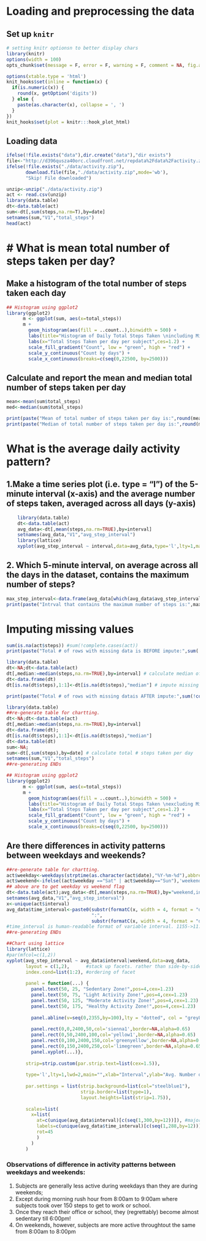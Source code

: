 # Loading and preprocessing the data

## Set up `knitr`
```r
# setting knitr optionsn to better display chars
library(knitr)
options(width = 100)
opts_chunk$set(message = F, error = F, warning = F, comment = NA, fig.align = 'center', dpi = 100, tidy = F, cache.path = '.cache/', fig.path = 'fig/')

options(xtable.type = 'html')
knit_hooks$set(inline = function(x) {
  if(is.numeric(x)) {
    round(x, getOption('digits'))
  } else {
    paste(as.character(x), collapse = ', ')
  }
})
knit_hooks$set(plot = knitr:::hook_plot_html)
```


## Loading data
```r
ifelse(!file.exists("data"),dir.create("data"),"dir exists")
file<-"http://d396qusza40orc.cloudfront.net/repdata%2Fdata%2Factivity.zip"
ifelse(!file.exists("./data/activity.zip"),
       download.file(file,"./data/activity.zip",mode='wb'),
       "Skip! File downloaded")

unzip<-unzip("./data/activity.zip")
act <- read.csv(unzip)
library(data.table)
dt<-data.table(act)
sum<-dt[,sum(steps,na.rm=T),by=date]
setnames(sum,"V1","total_steps")
head(act)
```


# What is mean total number of steps taken per day?
===================================================

## Make a histogram of the total number of steps taken each day

```r
## Histogram using ggplot2
library(ggplot2)
      m <- ggplot(sum, aes(x=total_steps))
      m + 
        geom_histogram(aes(fill = ..count..),binwidth = 500) +
        labs(title="Histogram of Daily Total Steps Taken \nincluding Missing Steps (0)",cex=2) +
        labs(x="Total Steps Taken per day per subject",ces=1.2) +
        scale_fill_gradient("Count", low = "green", high = "red") +
        scale_y_continuous("Count by days") +
        scale_x_continuous(breaks=c(seq(0,22500, by=2500)))
```

## Calculate and report the mean and median total number of steps taken per day

```r
mean<-mean(sum$total_steps)
med<-median(sum$total_steps)

print(paste("Mean of total number of steps taken per day is:",round(mean,1)))
print(paste("Median of total number of steps taken per day is:",round(med,1)))
```

  
  
# What is the average daily activity pattern?

## 1.Make a time series plot (i.e. type = "l") of the 5-minute interval (x-axis) and the average number of steps taken, averaged across all days (y-axis)


```r
    library(data.table)
    dt<-data.table(act)
    avg_data<-dt[,mean(steps,na.rm=TRUE),by=interval]
    setnames(avg_data,"V1","avg_step_interval")
    library(lattice)
    xyplot(avg_step_interval ~ interval,data=avg_data,type='l',lty=1,main="Average Steps per interval",xlab="")

```  


## 2. Which 5-minute interval, on average across all the days in the dataset, contains the maximum number of steps?

```r
max_step_interval<-data.frame(avg_data[which(avg_data$avg_step_interval==max(avg_data$avg_step_interval)),])[,1]
print(paste("Intrval that contains the maximum number of steps is:",max_step_interval))
```


# Imputing missing values


```r
sum(is.na(act$steps)) #sum(!complete.cases(act))
print(paste("Total # of rows with missing data is BEFORE impute:",sum(!complete.cases(act))))

library(data.table)
dt<-NA;dt<-data.table(act)
dt[,median:=median(steps,na.rm=TRUE),by=interval] # calculate median of steps by interval
dt<-data.frame(dt)
dt[is.na(dt$steps),1:1]<-dt[is.na(dt$steps),"median"] # impute missing steps with median steps per interval

print(paste("Total # of rows with missing datais AFTER impute:",sum(!complete.cases(dt))))
```

```r
library(data.table)
##re-generate table for chartting. 
dt<-NA;dt<-data.table(act)
dt[,median:=median(steps,na.rm=TRUE),by=interval]
dt<-data.frame(dt);
dt[is.na(dt$steps),1:1]<-dt[is.na(dt$steps),"median"]
dt<-data.table(dt)
sum<-NA;
sum<-dt[,sum(steps),by=date] # calculate total # steps taken per day
setnames(sum,"V1","total_steps")
##re-generating ENDs

## Histogram using ggplot2
library(ggplot2)
      m <- ggplot(sum, aes(x=total_steps))
      m + 
        geom_histogram(aes(fill = ..count..),binwidth = 500) +
        labs(title="Histogram of Daily Total Steps Taken \nexcluding Missing Steps (0)",cex=2) +
        labs(x="Total Steps Taken per day per subject",ces=1.2) +
        scale_fill_gradient("Count", low = "green", high = "red") +
        scale_y_continuous("Count by days") +
        scale_x_continuous(breaks=c(seq(0,22500, by=2500)))
```


## Are there differences in activity patterns between weekdays and weekends?

```r
##re-generate table for chartting.
act$weekday<-weekdays(strptime(as.character(act$date),"%Y-%m-%d"),abbreviate = T)
act$weekend<-ifelse((act$weekday =="Sat" | act$weekday=="Sun"),'weekend','weekday')
## above are to get weekday vs weekend flag
dt<-data.table(act);avg_data<-dt[,mean(steps,na.rm=TRUE),by="weekend,interval"] # calculate avg. per interal per weekday/weeken flag
setnames(avg_data,"V1","avg_step_interval")
x<-unique(act$interval)
avg_data$time_interval<-paste0(substr(formatC(x, width = 4, format = "d", flag = "0"),1,2),
                               ":",
                               substr(formatC(x, width = 4, format = "d", flag = "0"),3,4))
#time_interval is human-readable format of variable interval. 1155->11:55
##re-generating ENDs

##Chart using lattice
library(lattice)
#par(mfcol=c(1,2)) 
xyplot(avg_step_interval ~ avg_data$interval|weekend,data=avg_data,
       layout = c(1,2),      #stack up facets. rather than side-by-side
       index.cond=list(1:2), #ordering of facet
       
       panel = function(...) {
         panel.text(50, 25, "Sedentary Zone!",pos=4,cex=1.23)
         panel.text(50, 75, "Light Activity Zone!",pos=4,cex=1.23)
         panel.text(50, 125, "Moderate Activity Zone!",pos=4,cex=1.23)
         panel.text(50, 175, "Healthy Activity Zone!",pos=4,cex=1.23)
                  
         panel.abline(v=seq(0,2355,by=100),lty = "dotted", col = "grey8")
                  
         panel.rect(0,0,2400,50,col='sienna1',border=NA,alpha=0.65)
         panel.rect(0,50,2400,100,col='yellow1',border=NA,alpha=0.65)
         panel.rect(0,100,2400,150,col='greenyellow',border=NA,alpha=0.65)
         panel.rect(0,150,2400,250,col='limegreen',border=NA,alpha=0.65) 
         panel.xyplot(...)},
       
       strip=strip.custom(par.strip.text=list(cex=1.5)),
       
       type='l',lty=1,lwd=2,main="",xlab="Interval",ylab="Avg. Number of Steps",
       
       par.settings = list(strip.background=list(col="steelblue1"),
                           strip.border=list(type=1),
                           layout.heights=list(strip=1.75)),
       
       scales=list(
         x=list(
           at=c(unique(avg_data$interval)[c(seq(1,300,by=12))]), #major tick break points
           labels=c(unique(avg_data$time_interval)[c(seq(1,288,by=12))]), # tick lables
           rot=45
           )
         )
       )

```
### Observations of difference in activity patterns between weekdays and weekends:
1. Subjects are generally less active during weekdays than they are during weekends;
2. Except during morning rush hour from 8:00am to 9:00am where subjects took over 150 steps to get to work or school. 
3. Once they reach their office or school, they (regrettably) become almost sedentary till 6:00pm!
4. On weekends, however, subjects are more active throughtout the same from 8:00am to 8:00pm


